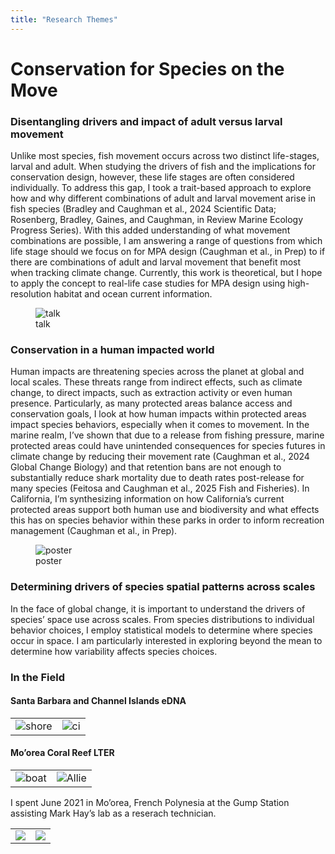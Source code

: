 ```yaml
---
title: "Research Themes"
---
```


# Conservation for Species on the Move

### Disentangling drivers and impact of adult versus larval movement

Unlike most species, fish movement occurs across two distinct life-stages, larval and adult. When studying the drivers of fish and the implications for conservation design, however, these life stages are often considered individually. To address this gap, I took a trait-based approach to explore how and why different combinations of adult and larval movement arise in fish species (Bradley and Caughman et al., 2024 Scientific Data; Rosenberg, Bradley, Gaines, and Caughman, in Review Marine Ecology Progress Series). With this added understanding of what movement combinations are possible, I am answering a range of questions from which life stage should we focus on for MPA design (Caughman et al., in Prep) to if there are combinations of adult and larval movement that benefit most when tracking climate change. Currently, this work is theoretical, but I hope to apply the concept to real-life case studies for MPA design using high-resolution habitat and ocean current information.

![talk](images/acaughman_imcc7_1.JPG)

### Conservation in a human impacted world

Human impacts are threatening species across the planet at global and local scales. These threats range from indirect effects, such as climate change, to direct impacts, such as extraction activity or even human presence. Particularly, as many protected areas balance access and conservation goals, I look at how human impacts within protected areas impact species behaviors, especially when it comes to movement. In the marine realm, I've shown that due to a release from fishing pressure, marine protected areas could have unintended consequences for species futures in climate change by reducing their movement rate (Caughman et al., 2024 Global Change Biology) and that retention bans are not enough to substantially reduce shark mortality due to death rates post-release for many species (Feitosa and Caughman et al., 2025 Fish and Fisheries). In California, I'm synthesizing information on how California's current protected areas support both human use and biodiversity and what effects this has on species behavior within these parks in order to inform recreation management (Caughman et al., in Prep). 


![poster](images/sotm.jpg)

### Determining drivers of species spatial patterns across scales

In the face of global change, it is important to understand the drivers of species’ space use across scales. From species distributions to individual behavior choices, I employ statistical models to determine where species occur in space. I am particularly interested in exploring beyond the mean to determine how variability affects species choices. 

### In the Field

#### Santa Barbara and Channel Islands eDNA 

|                             |                             |
|---------------------------- |---------------------------- |
| ![shore](images/edna.jpg)   | ![ci](images/edna_2.jpg)   |



#### Mo'orea Coral Reef LTER
|                             |                             |
|---------------------------- |---------------------------- |
| ![boat](images/moorea4.jpg) | ![Allie](images/moorea5.jpg)|

I spent June 2021 in Mo'orea, French Polynesia at the Gump Station assisting Mark Hay's lab as a reserach technician. 

|                             |                             |
|---------------------------- |---------------------------- |
| ![](images/moorea1.JPG)     | ![](images/moorea3.jpg)     |
